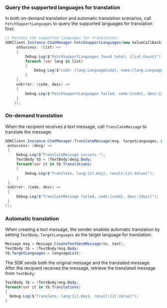 <PlatformWrapper platform="unity">

### Query the supported languages for translation

In both on-demand translation and automatic translation scenarios, call `FetchSupportLanguages` to query the supported languages for translation first:

```csharp
// Fetches the supported languages for translation。
SDKClient.Instance.ChatManager.FetchSupportLanguages(new ValueCallBack<List<SupportLanguage>>(
     onSuccess: (list) =>
     {
         Debug.Log($"FetchSupportLanguages found total: {list.Count}");
         foreach (var lang in list)
         {
             Debug.Log($"code: {lang.LanguageCode}, name:{lang.LanguageName}, nativename:{lang.LanguageNativeName}");
         }
     },
     onError: (code, desc) =>
     {
         Debug.Log($"FetchSupportLanguages failed, code:{code}, desc:{desc}");
     }
    ));
```

### On-demand translation

When the recipient receives a text message, call `TranslateMessage` to translate the message:

```csharp
SDKClient.Instance.ChatManager.TranslateMessage(msg, targetLanguages, new ValueCallBack<Message>(
 onSuccess: (dmsg) =>
 {
     Debug.Log($"TranslateMessage success.");
     TextBody tb = (TextBody)dmsg.Body;
     foreach(var it in tb.Translations)
     {
         Debug.Log($"Translate, lang:{it.Key}, result:{it.Value}");
     }
 },
 onError: (code, desc) =>
 {
     Debug.Log($"TranslateMessage failed, code:{code}, desc:{desc}");
 }
));
```

### Automatic translation

When creating a text message, the sender enables automatic translation by setting `TextBody.TargetLanguages` as the target language for translation:

```csharp
Message msg = Message.CreateTextSendMessage(to, text);
TextBody tb = (TextBody)msg.Body;
tb.TargetLanguages = languageList;
```

The SDK sends both the original message and the translated message. After the recipient receives the message, retrieve the translated message from `TextBody`:

```csharp
TextBody tb = (TextBody)msg.Body;
foreach(var it in tb.Translations)
{
  Debug.Log($"Translate, lang:{it.Key}, result:{it.Value}");
}
```

</PlatformWrapper>